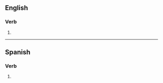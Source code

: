==English==

===Verb===
{{head|en|verb form}}

# {{en-past of|reprehend}}

----

==Spanish==

===Verb===
{{head|es|verb form}}

# {{es-verb form of|reprehender}}